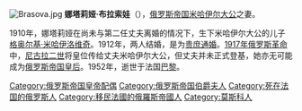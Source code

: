{{expand|time=2015-12-11T01:24:01+00:00}}
{{unreferenced|time=2015-12-11T01:24:01+00:00}}
[[File:Brasova.jpg|thumb]]
'''娜塔莉娅·布拉索娃'''（{{bd|1880年|6月27日|1952年|1月23日|}}），[[俄罗斯帝国|俄罗斯帝国]][[米哈伊尔·亚历山德罗维奇_(亚历山大三世之子)|米哈伊尔大公]]之妻。

1910年，娜塔莉娅在尚未与第二任丈夫离婚的情况下，生下米哈伊尔大公的儿子[[格奥尔基·米哈伊洛维奇，布拉索夫伯爵|格奥尔基·米哈伊洛维奇]]。1912年，两人结婚，是为[[贵庶通婚|贵庶通婚]]。[[1917年俄罗斯革命|1917年俄罗斯革命]]中，[[尼古拉二世_(俄罗斯)|尼古拉二世]]将皇位传给丈夫米哈伊尔大公，但丈夫并未正式登基，她亦无可能成为[[俄罗斯帝国皇后|俄罗斯帝国皇后]]。1952年，逝世于法国[[巴黎|巴黎]]。

[[Category:俄罗斯帝国皇帝配偶|Category:俄罗斯帝国皇帝配偶]]
[[Category:俄罗斯帝国伯爵夫人|Category:俄罗斯帝国伯爵夫人]]
[[Category:死在法国的俄罗斯人|Category:死在法国的俄罗斯人]]
[[Category:移民法國的俄羅斯帝國人|Category:移民法國的俄羅斯帝國人]]
[[Category:莫斯科人|Category:莫斯科人]]